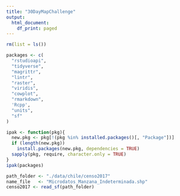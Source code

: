 ```yaml
---
title: "30DayMapChallenge"
output:
  html_document:
    df_print: paged
---
```



```r
rm(list = ls())

packages <- c(
  "rstudioapi", 
  "tidyverse", 
  "magrittr", 
  "lintr", 
  "raster", 
  "viridis", 
  "cowplot",
  "rmarkdown",
  'Rcpp',
  "units",
  "sf"
)

ipak <- function(pkg){
  new.pkg <- pkg[!(pkg %in% installed.packages()[, "Package"])]
  if (length(new.pkg))
    install.packages(new.pkg, dependencies = TRUE)
  sapply(pkg, require, character.only = TRUE)
}
ipak(packages)
```


```r
path_folder <- "./data/chile/censo2017"
name_file   <- "Microdatos_Manzana_Indeterminada.shp"
censo2017 <- read_sf(path_folder)
```

```r

```